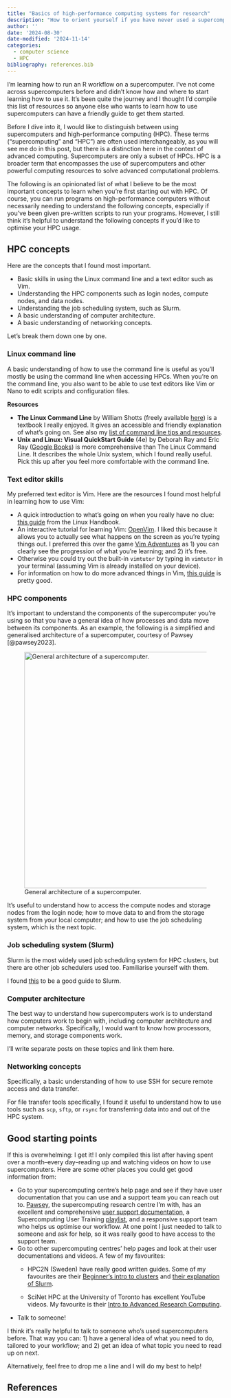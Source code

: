```yaml
---
title: "Basics of high-performance computing systems for research"
description: "How to orient yourself if you have never used a supercomputer."
author: ''
date: '2024-08-30'
date-modified: '2024-11-14'
categories: 
  - computer science
  - HPC
bibliography: references.bib
---
```


I'm learning how to run an R workflow on a supercomputer. I've not come across supercomputers before and didn't know how and where to start learning how to use it. It's been quite the journey and I thought I'd compile this list of resources so anyone else who wants to learn how to use supercomputers can have a friendly guide to get them started.

Before I dive into it, I would like to distinguish between using supercomputers and high-performance computing (HPC). These terms ("supercomputing" and "HPC") are often used interchangeably, as you will see me do in this post, but there is a distinction here in the context of advanced computing. Supercomputers are only a subset of HPCs. HPC is a broader term that encompasses the use of supercomputers and other powerful computing resources to solve advanced computational problems.

The following is an opinionated list of what I believe to be the most important concepts to learn when you're first starting out with HPC. Of course, you can run programs on high-performance computers without necessarily needing to understand the following concepts, especially if you've been given pre-written scripts to run your programs. However, I still think it's helpful to understand the following concepts if you'd like to optimise your HPC usage.

## HPC concepts

Here are the concepts that I found most important.

-   Basic skills in using the Linux command line and a text editor such as Vim.
-   Understanding the HPC components such as login nodes, compute nodes, and data nodes.
-   Understanding the job scheduling system, such as Slurm.
-   A basic understanding of computer architecture.
-   A basic understanding of networking concepts.

Let's break them down one by one.

### Linux command line

A basic understanding of how to use the command line is useful as you'll mostly be using the command line when accessing HPCs. When you're on the command line, you also want to be able to use text editors like Vim or Nano to edit scripts and configuration files.

**Resources**

-   **The Linux Command Line** by William Shotts (freely available [here](https://linuxcommand.org/tlcl.php)) is a textbook I really enjoyed. It gives an accessible and friendly explanation of what's going on. See also my [list of command line tips and resources](https://chitra-ms.com/code-collection/2024-09-13-command-line-tips/).
-   **Unix and Linux: Visual QuickStart Guide** (4e) by Deborah Ray and Eric Ray ([Google Books](https://books.google.com.au/books/about/Unix_and_Linux.html?id=M-z1SWdCKkwC&redir_esc=y)) is more comprehensive than The Linux Command Line. It describes the whole Unix system, which I found really useful. Pick this up after you feel more comfortable with the command line.

### Text editor skills

My preferred text editor is Vim. Here are the resources I found most helpful in learning how to use Vim:

-   A quick introduction to what's going on when you really have no clue: [this guide](https://linuxhandbook.com/basic-vim-commands/) from the Linux Handbook.
-   An interactive tutorial for learning Vim: [OpenVim](https://www.openvim.com/). I liked this because it allows you to actually see what happens on the screen as you're typing things out. I preferred this over the game [Vim Adventures](https://vim-adventures.com/) as 1) you can clearly see the progression of what you're learning; and 2) it's free.
-   Otherwise you could try out the built-in `vimtutor` by typing in `vimtutor` in your terminal (assuming Vim is already installed on your device).
-   For information on how to do more advanced things in Vim, [this guide](https://learnvim.irian.to/) is pretty good.

### HPC components

It's important to understand the components of the supercomputer you're using so that you have a general idea of how processes and data move between its components. As an example, the following is a simplified and generalised architecture of a supercomputer, courtesy of Pawsey [@pawsey2023].

![General architecture of a supercomputer.](supercomputer-architecture.png){fig-align="center" width="550"}

It's useful to understand how to access the compute nodes and storage nodes from the login node; how to move data to and from the storage system from your local computer; and how to use the job scheduling system, which is the next topic.

### Job scheduling system (Slurm)

Slurm is the most widely used job scheduling system for HPC clusters, but there are other job schedulers used too. Familiarise yourself with them.

I found [this](https://slurm.schedmd.com/quickstart.html) to be a good guide to Slurm.

### Computer architecture

The best way to understand how supercomputers work is to understand how computers work to begin with, including computer architecture and computer networks. Specifically, I would want to know how processors, memory, and storage components work.

I'll write separate posts on these topics and link them here.

### Networking concepts

Specifically, a basic understanding of how to use SSH for secure remote access and data transfer.

For file transfer tools specifically, I found it useful to understand how to use tools such as `scp`, `sftp`, or `rsync` for transferring data into and out of the HPC system.

## Good starting points

If this is overwhelming: I get it! I only compiled this list after having spent over a month–every day–reading up and watching videos on how to use supercomputers. Here are some other places you could get good information from:

-   Go to your supercomputing centre's help page and see if they have user documentation that you can use and a support team you can reach out to. [Pawsey](https://pawsey.org.au/), the supercomputing research centre I'm with, has an excellent and comprehensive [user support documentation](https://pawsey.atlassian.net/wiki/spaces/US/overview), a Supercomputing User Training [playlist](https://www.youtube.com/playlist?list=PLmu61dgAX-aYlqIy2VgH8s8UD2oUIA3KS), and a responsive support team who helps us optimise our workflow. At one point I just needed to talk to someone and ask for help, so it was really good to have access to the support team.
-   Go to other supercomputing centres' help pages and look at their user documentations and videos. A few of my favourites:
    -   HPC2N (Sweden) have really good written guides. Some of my favourites are their [Beginner's intro to clusters](https://docs.hpc2n.umu.se/tutorials/clusterguide/) and [their explanation of Slurm](https://hpc2n.github.io/intro-course/batch/).

    -   SciNet HPC at the University of Toronto has excellent YouTube videos. My favourite is their [Intro to Advanced Research Computing](https://youtu.be/jdFd_U2-pqg?si=48Ds8ezITdBvn5Zl).
-   Talk to someone!

I think it's really helpful to talk to someone who's used supercomputers before. That way you can: 1) have a general idea of what you need to do, tailored to your workflow; and 2) get an idea of what topic you need to read up on next.

Alternatively, feel free to drop me a line and I will do my best to help!

## References
